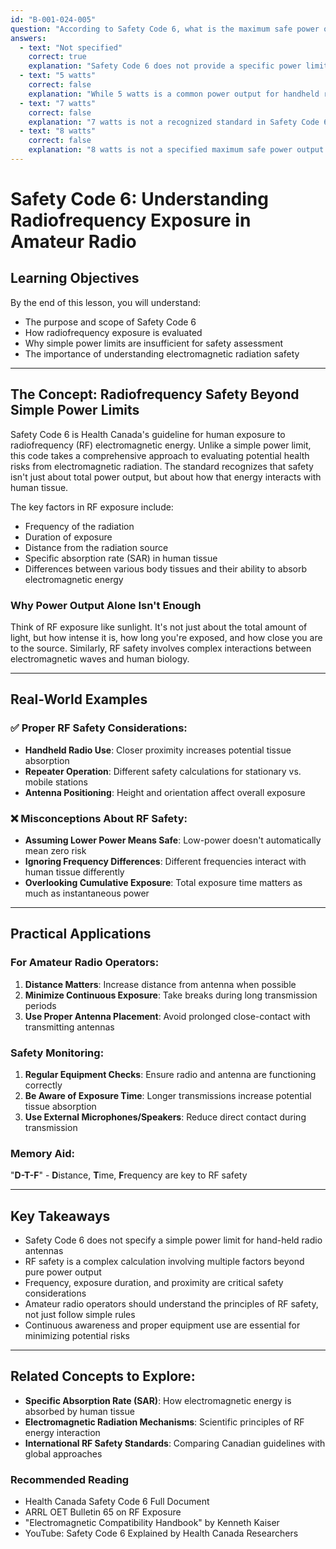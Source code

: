 ```yaml
---
id: "B-001-024-005"
question: "According to Safety Code 6, what is the maximum safe power output to the antenna of a hand-held VHF or UHF radio?"
answers:
  - text: "Not specified"
    correct: true
    explanation: "Safety Code 6 does not provide a specific power limit for hand-held VHF or UHF radio antennas. Instead, the code focuses on overall human exposure limits to radiofrequency electromagnetic energy, which are based on factors like frequency, duration of exposure, and proximity to the antenna. This approach allows for flexibility across different types of handheld radio equipment and usage scenarios."
  - text: "5 watts"
    correct: false
    explanation: "While 5 watts is a common power output for handheld radios, Safety Code 6 does not specify this as a maximum safe power limit. The code evaluates human exposure based on more complex criteria than a simple wattage number, considering factors like frequency, exposure duration, and specific absorption rate (SAR)."
  - text: "7 watts"
    correct: false
    explanation: "7 watts is not a recognized standard in Safety Code 6 for hand-held radio antenna power output. The safety code takes a more nuanced approach to radiofrequency exposure that goes beyond setting a fixed power limit for handheld devices."
  - text: "8 watts"
    correct: false
    explanation: "8 watts is not a specified maximum safe power output in Safety Code 6. The code's approach to radiofrequency safety is more comprehensive, focusing on overall human exposure limits rather than a simple power output number for handheld radios."
---
```


# Safety Code 6: Understanding Radiofrequency Exposure in Amateur Radio

## Learning Objectives
By the end of this lesson, you will understand:
- The purpose and scope of Safety Code 6
- How radiofrequency exposure is evaluated
- Why simple power limits are insufficient for safety assessment
- The importance of understanding electromagnetic radiation safety

---

## The Concept: Radiofrequency Safety Beyond Simple Power Limits

Safety Code 6 is Health Canada's guideline for human exposure to radiofrequency (RF) electromagnetic energy. Unlike a simple power limit, this code takes a comprehensive approach to evaluating potential health risks from electromagnetic radiation. The standard recognizes that safety isn't just about total power output, but about how that energy interacts with human tissue.

The key factors in RF exposure include:
- Frequency of the radiation
- Duration of exposure
- Distance from the radiation source
- Specific absorption rate (SAR) in human tissue
- Differences between various body tissues and their ability to absorb electromagnetic energy

### Why Power Output Alone Isn't Enough

Think of RF exposure like sunlight. It's not just about the total amount of light, but how intense it is, how long you're exposed, and how close you are to the source. Similarly, RF safety involves complex interactions between electromagnetic waves and human biology.

---

## Real-World Examples

### ✅ Proper RF Safety Considerations:
- **Handheld Radio Use**: Closer proximity increases potential tissue absorption
- **Repeater Operation**: Different safety calculations for stationary vs. mobile stations
- **Antenna Positioning**: Height and orientation affect overall exposure

### ❌ Misconceptions About RF Safety:
- **Assuming Lower Power Means Safe**: Low-power doesn't automatically mean zero risk
- **Ignoring Frequency Differences**: Different frequencies interact with human tissue differently
- **Overlooking Cumulative Exposure**: Total exposure time matters as much as instantaneous power

---

## Practical Applications

### For Amateur Radio Operators:
1. **Distance Matters**: Increase distance from antenna when possible
2. **Minimize Continuous Exposure**: Take breaks during long transmission periods
3. **Use Proper Antenna Placement**: Avoid prolonged close-contact with transmitting antennas

### Safety Monitoring:
1. **Regular Equipment Checks**: Ensure radio and antenna are functioning correctly
2. **Be Aware of Exposure Time**: Longer transmissions increase potential tissue absorption
3. **Use External Microphones/Speakers**: Reduce direct contact during transmission

### Memory Aid:
"**D-T-F**" - **D**istance, **T**ime, **F**requency are key to RF safety

---

## Key Takeaways

- Safety Code 6 does not specify a simple power limit for hand-held radio antennas
- RF safety is a complex calculation involving multiple factors beyond pure power output
- Frequency, exposure duration, and proximity are critical safety considerations
- Amateur radio operators should understand the principles of RF safety, not just follow simple rules
- Continuous awareness and proper equipment use are essential for minimizing potential risks

---

## Related Concepts to Explore:
- **Specific Absorption Rate (SAR)**: How electromagnetic energy is absorbed by human tissue
- **Electromagnetic Radiation Mechanisms**: Scientific principles of RF energy interaction
- **International RF Safety Standards**: Comparing Canadian guidelines with global approaches

### Recommended Reading
- Health Canada Safety Code 6 Full Document
- ARRL OET Bulletin 65 on RF Exposure
- "Electromagnetic Compatibility Handbook" by Kenneth Kaiser
- YouTube: Safety Code 6 Explained by Health Canada Researchers

